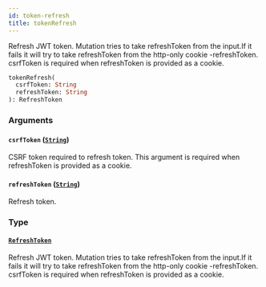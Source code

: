 ```yaml
---
id: token-refresh
title: tokenRefresh
---
```


Refresh JWT token. Mutation tries to take refreshToken from the input.If it fails it will try to take refreshToken from the http-only cookie -refreshToken. csrfToken is required when refreshToken is provided as a cookie.

```graphql
tokenRefresh(
  csrfToken: String
  refreshToken: String
): RefreshToken

```

### Arguments

#### `csrfToken` ([`String`](/developer/api-reference/scalars/string))

CSRF token required to refresh token. This argument is required when refreshToken is provided as a cookie.

#### `refreshToken` ([`String`](/developer/api-reference/scalars/string))

Refresh token.

### Type

#### [`RefreshToken`](/developer/api-reference/objects/refresh-token)

Refresh JWT token. Mutation tries to take refreshToken from the input.If it fails it will try to take refreshToken from the http-only cookie -refreshToken. csrfToken is required when refreshToken is provided as a cookie.
